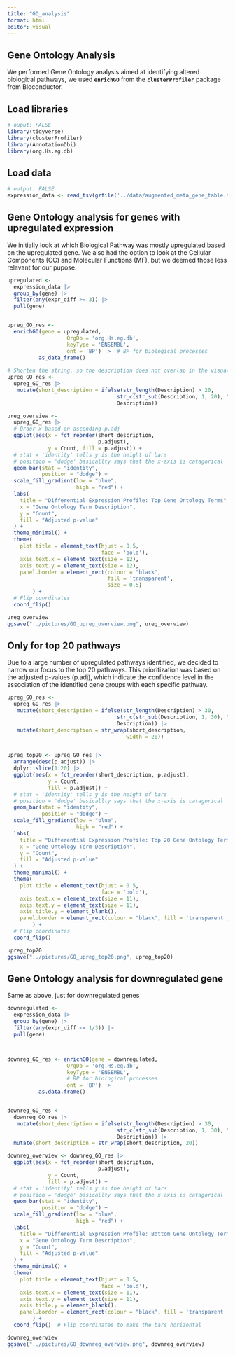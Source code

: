 ```yaml
---
title: "GO_analysis"
format: html
editor: visual
---
```


## Gene Ontology Analysis

We performed Gene Ontology analysis aimed at identifying altered biological pathways, we used **`enrichGO`** from the **`clusterProfiler`** package from Bioconductor.

## Load libraries

```r
# ouput: FALSE
library(tidyverse)
library(clusterProfiler)
library(AnnotationDbi)
library(org.Hs.eg.db)
```

## Load data

```r
# output: FALSE
expression_data <- read_tsv(gzfile('../data/augmented_meta_gene_table.tsv.gz'))
```

## Gene Ontology analysis for genes with upregulated expression

We initially look at which Biological Pathway was mostly upregulated based on the upregulated gene. We also had the option to look at the Cellular Components (CC) and Molecular Functions (MF), but we deemed those less relavant for our pupose.

```r
upregulated <- 
  expression_data |> 
  group_by(gene) |> 
  filter(any(expr_diff >= 3)) |> 
  pull(gene) 


upreg_GO_res <- 
  enrichGO(gene = upregulated,
                   OrgDb = 'org.Hs.eg.db',
                   keyType = 'ENSEMBL',
                   ont = 'BP') |>  # BP for biological processes
          as_data_frame()
          
# Shorten the string, so the description does not overlap in the visualisation
upreg_GO_res <- 
  upreg_GO_res |> 
   mutate(short_description = ifelse(str_length(Description) > 20,
                                   str_c(str_sub(Description, 1, 20), "...", ""),
                                   Description))  
```

```r

ureg_overview <- 
  upreg_GO_res |> 
  # Order x based on ascending p.adj
  ggplot(aes(x = fct_reorder(short_description, 
                             p.adjust), 
             y = Count, fill = p.adjust)) + 
  # stat = 'identity' tells y is the height of bars
  # position = 'dodge' basicallty says that the x-axis is catagorical
  geom_bar(stat = "identity", 
           position = "dodge") +
  scale_fill_gradient(low = "blue", 
                      high = "red") +  
  labs(
    title = "Differential Expression Profile: Top Gene Ontology Terms",
    x = "Gene Ontology Term Description", 
    y = "Count",
    fill = "Adjusted p-value"
  ) +
  theme_minimal() +
  theme(
    plot.title = element_text(hjust = 0.5,
                              face = 'bold'),
    axis.text.x = element_text(size = 12),
    axis.text.y = element_text(size = 12),
    panel.border = element_rect(colour = "black", 
                                fill = 'transparent',
                                size = 0.5) 
        ) +
  # Flip coordinates
  coord_flip()  

ureg_overview 
ggsave("../pictures/GO_upreg_overview.png", ureg_overview)
```

## Only for top 20 pathways

Due to a large number of upregulated pathways identified, we decided to narrow our focus to the top 20 pathways. This prioritization was based on the adjusted p-values (p.adj), which indicate the confidence level in the association of the identified gene groups with each specific pathway.

```r


upreg_GO_res <- 
  upreg_GO_res |> 
   mutate(short_description = ifelse(str_length(Description) > 30,
                                   str_c(str_sub(Description, 1, 30), "..."),
                                   Description)) |>    
   mutate(short_description = str_wrap(short_description, 
                                      width = 20)) 


upreg_top20 <- upreg_GO_res |> 
  arrange(desc(p.adjust)) |>
  dplyr::slice(1:20) |> 
  ggplot(aes(x = fct_reorder(short_description, p.adjust), 
             y = Count, 
             fill = p.adjust)) +  
  # stat = 'identity' tells y is the height of bars
  # position = 'dodge' basicallty says that the x-axis is catagorical
  geom_bar(stat = "identity", 
           position = "dodge") +
  scale_fill_gradient(low = "blue", 
                      high = "red") +  
  labs(
    title = "Differential Expression Profile: Top 20 Gene Ontology Terms",
    x = "Gene Ontology Term Description", 
    y = "Count",
    fill = "Adjusted p-value"
  ) +
  theme_minimal() +
  theme(
    plot.title = element_text(hjust = 0.5,
                              face = 'bold'),
    axis.text.x = element_text(size = 11),
    axis.text.y = element_text(size = 11),
    axis.title.y = element_blank(),
    panel.border = element_rect(colour = "black", fill = 'transparent',size = 0.5) 
        ) +
  # Flip coordinates
  coord_flip()  

upreg_top20
ggsave("../pictures/GO_upreg_top20.png", upreg_top20)
```

## Gene Ontology analysis for downregulated gene

Same as above, just for downregulated genes

```r
downregulated <- 
  expression_data |> 
  group_by(gene) |> 
  filter(any(expr_diff <= 1/3)) |> 
  pull(gene) 



downreg_GO_res <- enrichGO(gene = downregulated,
                   OrgDb = 'org.Hs.eg.db',
                   keyType = 'ENSEMBL',
                   # BP for biological processes
                   ont = 'BP') |>  
          as.data.frame()


downreg_GO_res <- 
  downreg_GO_res |> 
   mutate(short_description = ifelse(str_length(Description) > 30,
                                   str_c(str_sub(Description, 1, 30), "...", ""),
                                   Description)) |> 
  mutate(short_description = str_wrap(short_description, 20))  
```

```r


downreg_overview <- downreg_GO_res |> 
  ggplot(aes(x = fct_reorder(short_description, 
                             p.adjust), 
             y = Count, 
             fill = p.adjust)) +  
  # stat = 'identity' tells y is the height of bars
  # position = 'dodge' basicallty says that the x-axis is catagorical
  geom_bar(stat = "identity", 
           position = "dodge") +
  scale_fill_gradient(low = "blue", 
                      high = "red") +  
  labs(
    title = "Differential Expression Profile: Bottom Gene Ontology Terms",
    x = "Gene Ontology Term Description", 
    y = "Count",
    fill = "Adjusted p-value"
  ) +
  theme_minimal() +
  theme(
    plot.title = element_text(hjust = 0.5,
                              face = 'bold'),
    axis.text.x = element_text(size = 11),
    axis.text.y = element_text(size = 11),
    axis.title.y = element_blank(),
    panel.border = element_rect(colour = "black", fill = 'transparent',size = 0.5) 
        ) +
  coord_flip()  # Flip coordinates to make the bars horizontal

downreg_overview
ggsave("../pictures/GO_downreg_overview.png", downreg_overview)
```
